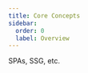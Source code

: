 ```yaml
---
title: Core Concepts
sidebar:
  order: 0
  label: Overview
---
```



<Stub>

SPAs, SSG, etc.

</Stub>


<CardGrid>
	<LinkCard title="Tauri Architecture" href="/concepts/architecture" />
	<LinkCard
		title="Inter-Process Communication (IPC)"
		href="/concepts/inter-process-communication"
	/>
	<LinkCard title="Security" href="/concepts/security" />
	<LinkCard title="Process Model" href="/concepts/process-model" />
	<LinkCard title="App Size" href="/concepts/size" />
	<LinkCard title="Rendering" href="/concepts/rendering" />
</CardGrid>
